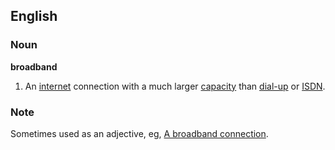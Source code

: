 ==English==
===Noun===
'''broadband'''
# An [[internet]] connection with a much larger [[capacity]] than [[dial-up]] or [[ISDN]].
===Note===
Sometimes used as an adjective, eg, [[A broadband connection]].